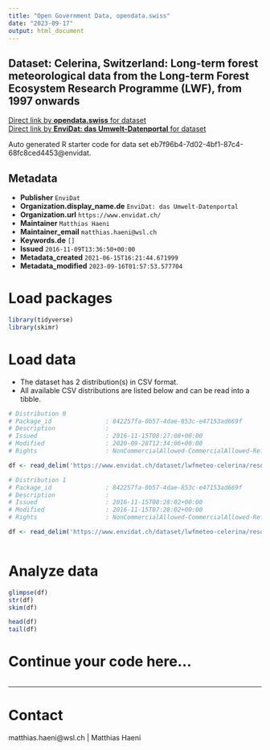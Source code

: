 ```yaml
---
title: "Open Government Data, opendata.swiss"
date: "2023-09-17"
output: html_document
---
```


## Dataset: Celerina, Switzerland: Long-term forest meteorological data from the Long-term Forest Ecosystem Research Programme (LWF), from 1997 onwards



[Direct link by **opendata.swiss** for dataset](https://opendata.swiss/de/dataset/celerina-switzerland-long-term-forest-meteorological-data-from-the-long-term-forest-ecosystem-r)<br>
[Direct link by **EnviDat: das Umwelt-Datenportal** for dataset](https://www.envidat.ch/#/metadata/lwfmeteo-celerina)

Auto generated R starter code for data set eb7f96b4-7d02-4bf1-87c4-68fc8ced4453@envidat.

## Metadata

- **Publisher** `EnviDat`
- **Organization.display_name.de** `EnviDat: das Umwelt-Datenportal`
- **Organization.url** `https://www.envidat.ch/`
- **Maintainer** `Matthias Haeni`
- **Maintainer_email** `matthias.haeni@wsl.ch`
- **Keywords.de** `[]`
- **Issued** `2016-11-09T13:36:50+00:00`
- **Metadata_created** `2021-06-15T16:21:44.671999`
- **Metadata_modified** `2023-09-16T01:57:53.577704`


# Load packages

```r

library(tidyverse)
library(skimr)

```

# Load data

-   The dataset has 2 distribution(s) in CSV format.
-   All available CSV distributions are listed below and can be read into a tibble.

```r

# Distribution 0
# Package_id               : 842257fa-0b57-4dae-853c-e47153ad669f
# Description              : 
# Issued                   : 2016-11-15T08:27:08+00:00
# Modified                 : 2020-09-28T12:34:06+00:00
# Rights                   : NonCommercialAllowed-CommercialAllowed-ReferenceRequired

df <- read_delim('https://www.envidat.ch/dataset/lwfmeteo-celerina/resource/ecdab18b-b895-4b9d-842d-9b884cac9fab')

# Distribution 1
# Package_id               : 842257fa-0b57-4dae-853c-e47153ad669f
# Description              : 
# Issued                   : 2016-11-15T08:28:02+00:00
# Modified                 : 2016-11-15T07:28:02+00:00
# Rights                   : NonCommercialAllowed-CommercialAllowed-ReferenceRequired

df <- read_delim('https://www.envidat.ch/dataset/lwfmeteo-celerina/resource/0e36dac4-16c5-47a7-ac12-430087b2db27')



```

# Analyze data

```r

glimpse(df)
str(df)
skim(df)

head(df)
tail(df)

```

# Continue your code here...

```r

```

------------------------------------------------------------------------

# Contact

matthias.haeni@wsl.ch | Matthias Haeni

